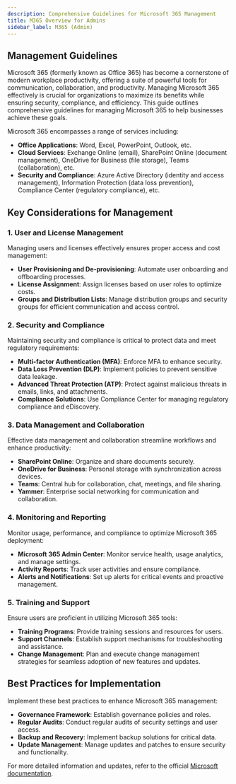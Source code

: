 ```yaml
---
description: Comprehensive Guidelines for Microsoft 365 Management
title: M365 Overview for Admins
sidebar_label: M365 (Admin)
---
```



<!-- # M365 (Admin) -->

## Management Guidelines

Microsoft 365 (formerly known as Office 365) has become a cornerstone of modern workplace productivity, offering a suite of powerful tools for communication, collaboration, and productivity. Managing Microsoft 365 effectively is crucial for organizations to maximize its benefits while ensuring security, compliance, and efficiency. This guide outlines comprehensive guidelines for managing Microsoft 365 to help businesses achieve these goals.



Microsoft 365 encompasses a range of services including:

- **Office Applications**: Word, Excel, PowerPoint, Outlook, etc.
- **Cloud Services**: Exchange Online (email), SharePoint Online (document management), OneDrive for Business (file storage), Teams (collaboration), etc.
- **Security and Compliance**: Azure Active Directory (identity and access management), Information Protection (data loss prevention), Compliance Center (regulatory compliance), etc.

## Key Considerations for Management

### 1. **User and License Management**

Managing users and licenses effectively ensures proper access and cost management:
- **User Provisioning and De-provisioning**: Automate user onboarding and offboarding processes.
- **License Assignment**: Assign licenses based on user roles to optimize costs.
- **Groups and Distribution Lists**: Manage distribution groups and security groups for efficient communication and access control.

### 2. **Security and Compliance**

Maintaining security and compliance is critical to protect data and meet regulatory requirements:
- **Multi-factor Authentication (MFA)**: Enforce MFA to enhance security.
- **Data Loss Prevention (DLP)**: Implement policies to prevent sensitive data leakage.
- **Advanced Threat Protection (ATP)**: Protect against malicious threats in emails, links, and attachments.
- **Compliance Solutions**: Use Compliance Center for managing regulatory compliance and eDiscovery.

### 3. **Data Management and Collaboration**

Effective data management and collaboration streamline workflows and enhance productivity:
- **SharePoint Online**: Organize and share documents securely.
- **OneDrive for Business**: Personal storage with synchronization across devices.
- **Teams**: Central hub for collaboration, chat, meetings, and file sharing.
- **Yammer**: Enterprise social networking for communication and collaboration.

### 4. **Monitoring and Reporting**

Monitor usage, performance, and compliance to optimize Microsoft 365 deployment:
- **Microsoft 365 Admin Center**: Monitor service health, usage analytics, and manage settings.
- **Activity Reports**: Track user activities and ensure compliance.
- **Alerts and Notifications**: Set up alerts for critical events and proactive management.

### 5. **Training and Support**

Ensure users are proficient in utilizing Microsoft 365 tools:
- **Training Programs**: Provide training sessions and resources for users.
- **Support Channels**: Establish support mechanisms for troubleshooting and assistance.
- **Change Management**: Plan and execute change management strategies for seamless adoption of new features and updates.

## Best Practices for Implementation

Implement these best practices to enhance Microsoft 365 management:

- **Governance Framework**: Establish governance policies and roles.
- **Regular Audits**: Conduct regular audits of security settings and user access.
- **Backup and Recovery**: Implement backup solutions for critical data.
- **Update Management**: Manage updates and patches to ensure security and functionality.



For more detailed information and updates, refer to the official [Microsoft documentation](https://docs.microsoft.com/en-us/microsoft-365/).

<MicrosoftLogo className="logoBadge"/>